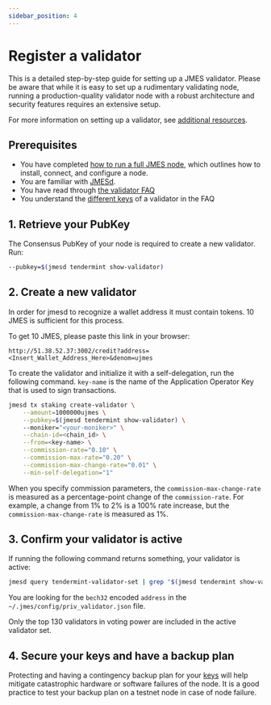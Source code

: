 ```yaml
---
sidebar_position: 4
---
```



# Register a validator


This is a detailed step-by-step guide for setting up a JMES validator. Please be aware that while it is easy to set up a rudimentary validating node, running a production-quality validator node with a robust architecture and security features requires an extensive setup.

For more information on setting up a validator, see [additional resources](README.mdx#additional-resources).

## Prerequisites

- You have completed [how to run a full JMES node](../run-a-full-terra-node/README.mdx), which outlines how to install, connect, and configure a node.
- You are familiar with [JMESd](../../develop/terrad/install-terrad.mdx).
- You have read through [the validator FAQ](faq.mdx)
- You understand the [different keys](faq.mdx#validator-keys-and-states) of a validator in the FAQ

## 1. Retrieve your PubKey

The Consensus PubKey of your node is required to create a new validator. Run:

```bash
--pubkey=$(jmesd tendermint show-validator)
```

## 2. Create a new validator


<Admonition type="tip" icon="💡" title="Get coins">

In order for jmesd to recognize a wallet address it must contain tokens. 10 JMES is sufficient for this process.

</Admonition>

To get 10 JMES, please paste this link in your browser:

```
http://51.38.52.37:3002/credit?address=<Insert_Wallet_Address_Here>&denom=ujmes
```

To create the validator and initialize it with a self-delegation, run the following command. `key-name` is the name of the Application Operator Key that is used to sign transactions.

```bash
jmesd tx staking create-validator \
    --amount=1000000ujmes \
    --pubkey=$(jmesd tendermint show-validator) \ 
    --moniker="<your-moniker>" \
    --chain-id=<chain_id> \
    --from=<key-name> \
    --commission-rate="0.10" \
    --commission-max-rate="0.20" \
    --commission-max-change-rate="0.01" \
    --min-self-delegation="1"
```

<Admonition type="caution" icon="☢️">

When you specify commission parameters, the `commission-max-change-rate` is measured as a percentage-point change of the `commission-rate`. For example, a change from 1% to 2% is a 100% rate increase, but the `commission-max-change-rate` is measured as 1%.

</Admonition>

## 3. Confirm your validator is active

If running the following command returns something, your validator is active:

```bash
jmesd query tendermint-validator-set | grep "$(jmesd tendermint show-validator)"
```

You are looking for the `bech32` encoded `address` in the `~/.jmes/config/priv_validator.json` file.

<Admonition type="note" icon="📝">

Only the top 130 validators in voting power are included in the active validator set.

</Admonition>

## 4. Secure your keys and have a backup plan

Protecting and having a contingency backup plan for your [keys](faq.mdx#what-type-of-key-do-i-need-to-use) will help mitigate catastrophic hardware or software failures of the node.
It is a good practice to test your backup plan on a testnet node in case of node failure.